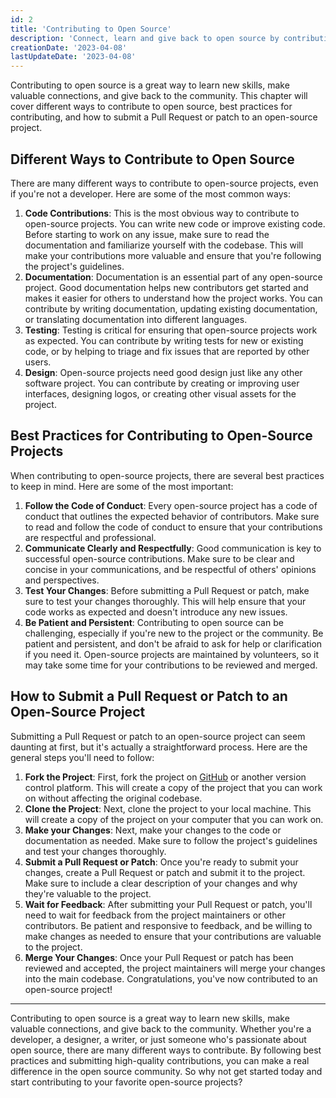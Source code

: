 ```yaml
---
id: 2
title: 'Contributing to Open Source'
description: 'Connect, learn and give back to open source by contributing. Learn ways to contribute, best practices, and submitting a Pull Request. Start today!'
creationDate: '2023-04-08'
lastUpdateDate: '2023-04-08'
---
```

<p class="lead">Contributing to open source is a great way to learn new skills, make valuable connections, and give back to the community. This chapter will cover different ways to contribute to open source, best practices for contributing, and how to submit a Pull Request or patch to an open-source project.</p>

## Different Ways to Contribute to Open Source

There are many different ways to contribute to open-source projects, even if you're not a developer. Here are some of the most common ways:

1. <strong>Code Contributions</strong>: This is the most obvious way to contribute to open-source projects. You can write new code or improve existing code. Before starting to work on any issue, make sure to read the documentation and familiarize yourself with the codebase. This will make your contributions more valuable and ensure that you're following the project's guidelines.
2. <strong>Documentation</strong>: Documentation is an essential part of any open-source project. Good documentation helps new contributors get started and makes it easier for others to understand how the project works. You can contribute by writing documentation, updating existing documentation, or translating documentation into different languages.
3. <strong>Testing</strong>: Testing is critical for ensuring that open-source projects work as expected. You can contribute by writing tests for new or existing code, or by helping to triage and fix issues that are reported by other users.
4. <strong>Design</strong>: Open-source projects need good design just like any other software project. You can contribute by creating or improving user interfaces, designing logos, or creating other visual assets for the project.

## Best Practices for Contributing to Open-Source Projects

When contributing to open-source projects, there are several best practices to keep in mind. Here are some of the most important:

1. <strong>Follow the Code of Conduct</strong>: Every open-source project has a code of conduct that outlines the expected behavior of contributors. Make sure to read and follow the code of conduct to ensure that your contributions are respectful and professional.
2. <strong>Communicate Clearly and Respectfully</strong>: Good communication is key to successful open-source contributions. Make sure to be clear and concise in your communications, and be respectful of others' opinions and perspectives.
3. <strong>Test Your Changes</strong>: Before submitting a Pull Request or patch, make sure to test your changes thoroughly. This will help ensure that your code works as expected and doesn't introduce any new issues.
4. <strong>Be Patient and Persistent</strong>: Contributing to open source can be challenging, especially if you're new to the project or the community. Be patient and persistent, and don't be afraid to ask for help or clarification if you need it. Open-source projects are maintained by volunteers, so it may take some time for your contributions to be reviewed and merged.

## How to Submit a Pull Request or Patch to an Open-Source Project

Submitting a Pull Request or patch to an open-source project can seem daunting at first, but it's actually a straightforward process. Here are the general steps you'll need to follow:

1. <strong>Fork the Project</strong>: First, fork the project on <a href="https://github.com" target="_blank" rel="noopener">GitHub</a> or another version control platform. This will create a copy of the project that you can work on without affecting the original codebase.
2. <strong>Clone the Project</strong>: Next, clone the project to your local machine. This will create a copy of the project on your computer that you can work on.
3. <strong>Make your Changes</strong>: Next, make your changes to the code or documentation as needed. Make sure to follow the project's guidelines and test your changes thoroughly.
4. <strong>Submit a Pull Request or Patch</strong>: Once you're ready to submit your changes, create a Pull Request or patch and submit it to the project. Make sure to include a clear description of your changes and why they're valuable to the project.
5. <strong>Wait for Feedback</strong>: After submitting your Pull Request or patch, you'll need to wait for feedback from the project maintainers or other contributors. Be patient and responsive to feedback, and be willing to make changes as needed to ensure that your contributions are valuable to the project.
6. <strong>Merge Your Changes</strong>: Once your Pull Request or patch has been reviewed and accepted, the project maintainers will merge your changes into the main codebase. Congratulations, you've now contributed to an open-source project!

<hr/>

<p class="lead">Contributing to open source is a great way to learn new skills, make valuable connections, and give back to the community. Whether you're a developer, a designer, a writer, or just someone who's passionate about open source, there are many different ways to contribute. By following best practices and submitting high-quality contributions, you can make a real difference in the open source community. So why not get started today and start contributing to your favorite open-source projects?</p>
